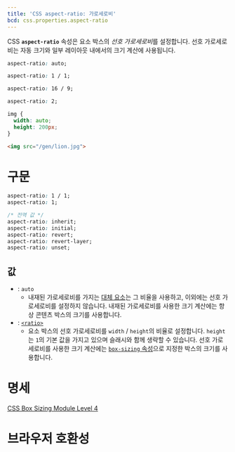```yaml
---
title: 'CSS aspect-ratio: 가로세로비'
bcd: css.properties.aspect-ratio
---
```


CSS **`aspect-ratio`** 속성은 요소 박스의 *선호 가로세로비*를 설정합니다. 선호 가로세로비는 자동 크기와 일부 레이아웃 내에서의 크기 계산에 사용됩니다.

<CSSDemo selector="img{$}">

```css
aspect-ratio: auto;
```

```css
aspect-ratio: 1 / 1;
```

```css
aspect-ratio: 16 / 9;
```

```css
aspect-ratio: 2;
```

```css hidden
img {
  width: auto;
  height: 200px;
}
```

```html
<img src="/gen/lion.jpg">
```

</CSSDemo>

# 구문

```css
aspect-ratio: 1 / 1;
aspect-ratio: 1;

/* 전역 값 */
aspect-ratio: inherit;
aspect-ratio: initial;
aspect-ratio: revert;
aspect-ratio: revert-layer;
aspect-ratio: unset;
```

## 값

- : `auto`
  - 내재된 가로세로비를 가지는 [대체 요소](/docs/Web/CSS/Replaced_element)는 그 비율을 사용하고, 이외에는 선호 가로세로비를 설정하지 않습니다. 내재된 가로세로비를 사용한 크기 계산에는 항상 콘텐츠 박스의 크기를 사용합니다.
- : [`<ratio>`](https://developer.mozilla.org/en-US/docs/Web/CSS/ratio)
  - 요소 박스의 선호 가로세로비를 `width` / `height`의 비율로 설정합니다. `height`는 `1`의 기본 값을 가지고 있으며 슬래시와 함께 생략할 수 있습니다. 선호 가로세로비를 사용한 크기 계산에는 [`box-sizing` 속성](https://developer.mozilla.org/en-US/docs/Web/CSS/box-sizing)으로 지정한 박스의 크기를 사용합니다.

# 명세

[CSS Box Sizing Module Level 4](https://drafts.csswg.org/css-sizing-4/#aspect-ratio)

# 브라우저 호환성

<BrowserCompat data={props.bcd} />
